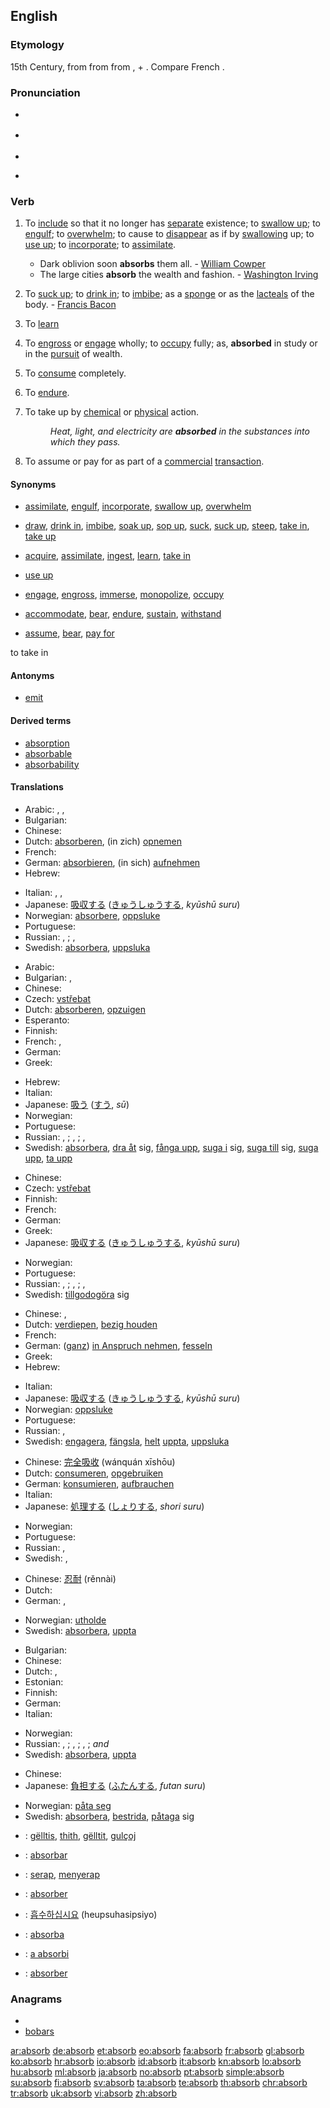 ==English==

===Etymology===
15th Century, from {{etyl|fro}} from {{etyl|la|en}} {{term|absorbeo|absorbeō}} from {{term|ab-||from}}, + {{term|sorbeo|sorbeō|suck in}}.  Compare French {{term|absorber}}.

===Pronunciation===
* {{a|RP}} {{IPA|/əbˈzɔːb/; /əbˈsɔːb/}}
* {{a|US}} {{IPA|/æbˈzɔːrb/; /æbˈsɔːrb/}}
* {{audio|en-us-absorb.ogg|Audio (US)}}

* {{rhymes|ɔː(r)b}}

===Verb===
{{en-verb}}

# {{transitive}} To [[include]] so that it no longer has [[separate]] existence; to [[swallow up]]; to [[engulf]]; to [[overwhelm]]; to cause to [[disappear]] as if by [[swallowing]] up; to [[use up]]; to [[incorporate]]; to [[assimilate]].
#* Dark oblivion soon '''absorbs''' them all. - [[w:William Cowper|William Cowper]]
#* The large cities '''absorb''' the wealth and fashion. - [[w:Washington Irving|Washington Irving]]
# {{transitive}} To [[suck up]]; to [[drink in]]; to [[imbibe]]; as a [[sponge]] or as the [[lacteals]] of the body. - [[w:Francis Bacon|Francis Bacon]]
# {{transitive}} To [[learn]]
# {{transitive}} To [[engross]] or [[engage]] wholly; to [[occupy]] fully; as, '''absorbed''' in study or in the [[pursuit]] of wealth.
# {{transitive}} To [[consume]] completely.
# {{transitive}} To [[endure]].
# {{transitive}} {{physics}} To take up by [[chemical]] or [[physical]] action.
#: ''Heat, light, and electricity are '''absorbed''' in the substances into which they pass.''
# {{transitive|business}} To assume or pay for as part of a [[commercial]] [[transaction]].

====Synonyms====
* {{sense|to include so that it no longer has separate existence}} [[assimilate]], [[engulf]], [[incorporate]], [[swallow up]], [[overwhelm]]
* {{sense|to suck up or drink in}} [[draw]], [[drink in]], [[imbibe]], [[soak up]], [[sop up]], [[suck]], [[suck up]], [[steep]], [[take in]], [[take up]]
* {{sense|to learn}} [[acquire]], [[assimilate]], [[ingest]], [[learn]], [[take in]]
* {{sense|to consume completely}} [[use up]]
* {{sense|to occupy fully}} [[engage]], [[engross]], [[immerse]], [[monopolize]], [[occupy]]
* {{sense|to endure}} [[accommodate]], [[bear]], [[endure]], [[sustain]], [[withstand]]
* {{sense|finance: to assume or pay for}} [[assume]], [[bear]], [[pay for]]
to take in

====Antonyms====
* {{sense|physics: to take up by chemical or physical action}} [[emit]]

====Derived terms====
* [[absorption]]
* [[absorbable]]
* [[absorbability]]

====Translations====
{{trans-top|to include so that it no longer has separate existence (1)}}
* Arabic: {{Arab|[[يحتمل]]}}, {{Arab|[[يستوعب]]}}, {{Arab|[[يسع]]}}
* Bulgarian: {{t|bg|поглъщам}}
* Chinese: {{t|cmn|吸收|tr=xīshōu|sc=Hani}}
* Dutch: [[absorberen]], (in zich) [[opnemen]]
* French: {{t+|fr|absorber}}
* German: [[absorbieren]], (in sich) [[aufnehmen]]
* Hebrew: {{t|he|לספוג|tr=lisfog}}
{{trans-mid}}
* Italian: {{t+|it|assorbire}}, {{t-|it|incorporare}}, {{t+|it|includere}}
* Japanese: [[吸収する]] ([[きゅうしゅう]]する, ''kyūshū suru'')
* Norwegian: [[absorbere]], [[oppsluke]]
* Portuguese: {{t+|pt|absorver}}
* Russian: {{t|ru|поглощать|tr=pogloščát’}} {{impf}}, {{t|ru|поглотить|tr=poglotít’}} {{pf}}; {{t|ru|вбирать|tr=vbirát’}} {{impf}}, {{t|ru|вобрать|tr=vobrát’}} {{pf}}
* Swedish: [[absorbera]], [[uppsluka]]
{{trans-bottom}}

{{trans-top|to suck up or drink in (2)}}
* Arabic: {{Arab|[[يمتص]]}}
* Bulgarian: {{t|bg|гълтам}},  {{t|bg|поглъщам}}
* Chinese: {{t-|cmn|吸入|tr=xī rù|sc=Hani}}
* Czech: [[vstřebat]]
* Dutch: [[absorberen]], [[opzuigen]]
* Esperanto: {{t-|eo|absorbi|xs=Esperanto}}
* Finnish: {{t+|fi|imeä}}
* French: {{t+|fr|absorber}}, {{t+|fr|éponger}}
* German: {{t-|de|aufsaugen}}
* Greek: {{t+|el|απορροφώ|tr=aporofó}}
{{trans-mid}}
* Hebrew: {{t|he|לספוג|tr=lisfog}}
* Italian: {{t+|it|assorbire}}
* Japanese: [[吸う]] ([[すう]], ''sū'')
* Norwegian: {{t+|no|absorbere}}
* Portuguese: {{t+|pt|absorver}}
* Russian: {{t|ru|поглощать|tr=pogloščát'}} {{impf}}, {{t|ru|поглотить|tr=poglotít’}} {{pf}}; {{t|ru|вбирать|tr=vbirát’}} {{impf}}, {{t|ru|вобрать|tr=vobrát’}} {{pf}}; {{t|ru|впитывать|tr=vpítyvat’}} {{impf}}, {{t|ru|впитать|tr=vpitát’}} {{pf}}
* Swedish: [[absorbera]], [[dra åt]] sig, [[fånga upp]], [[suga i]] sig, [[suga till]] sig, [[suga upp]], [[ta upp]]
{{trans-bottom}}

{{trans-top|to learn (3)}}
* Chinese: {{t|cmn|吸收|tr=xīshōu|sc=Hani}}
* Czech: [[vstřebat]]
* Finnish: {{t+|fi|omaksua}}
* French: {{t+|fr|absorber}}
* German: {{t+|de|aufnehmen}}
* Greek: {{t+|el|αφομοιώνω}}
* Japanese: [[吸収する]] ([[きゅうしゅう]]する, ''kyūshū suru'')
{{trans-mid}}
* Norwegian: {{t+|no|absorbere}}
* Portuguese: {{t+|pt|absorver}}
* Russian: {{t|ru|поглощать|tr=pogloščát’}} {{impf}}, {{t|ru|поглотить|tr=poglotít’}} {{pf}}; {{t|ru|вбирать|tr=vbirát’}} {{impf}}, {{t|ru|вобрать|tr=vobrát’}} {{pf}}; {{t|ru|впитывать|tr=vpítyvat’}} {{impf}}, {{t|ru|впитать|tr=vpitát’}} {{pf}}
* Swedish: [[tillgodogöra]] sig
{{trans-bottom}}

{{trans-top|to occupy fully (4)}}
* Chinese: {{t|cmn|全神貫注|sc=Hani}}, {{t|cmn|全神贯注|tr=quánshénguànzhù|sc=Hani}}
* Dutch: [[verdiepen]], [[bezig houden]]
* French: {{t+|fr|absorber}}
* German: ([[ganz]]) [[in Anspruch nehmen]], [[fesseln]]
* Greek: {{t+|el|απορροφώ|tr=aporofó}}
* Hebrew: {{t|he|לשקוע|tr=lishko'a}}
{{trans-mid}}
* Italian: {{t+|it|assorto}}
* Japanese: [[吸収する]] ([[きゅうしゅう]]する, ''kyūshū suru'')
* Norwegian: [[oppsluke]]
* Portuguese: {{t+|pt|absorver}}
* Russian: {{t|ru|поглощать|tr=pogloščát’}} {{impf}}, {{t|ru|поглотить|tr=poglotít’}} {{pf}}
* Swedish: [[engagera]], [[fängsla]], [[helt]] [[uppta]], [[uppsluka]]
{{trans-bottom}}

{{trans-top|to consume completely (5)}}
* Chinese: [[完全吸收]] (wánquán xīshōu)
* Dutch: [[consumeren]], [[opgebruiken]]
* German: [[konsumieren]], [[aufbrauchen]]
* Italian: {{t+|it|assorbire}}
* Japanese: [[処理する]] ([[しょり]]する, ''shori suru'')
{{trans-mid}}
* Norwegian: {{t+|no|absorbere}}
* Portuguese: {{t+|pt|absorver}}
* Russian: {{t|ru|поглощать|tr=pogloščát’}} {{impf}}, {{t|ru|поглотить|tr=poglotít’}} {{pf}}
* Swedish: {{t+|sv|förbruka}}, {{t+|sv|konsumera}}
{{trans-bottom}}

{{trans-top|to endure (6)}}
* Chinese: [[忍耐]] (rěnnài)
* Dutch: {{t+|nl|ondergaan}}
* German: {{t+|de|aushalten}}, {{t+|de|ertragen}}
{{trans-mid}}
* Norwegian: [[utholde]]
* Swedish: [[absorbera]], [[uppta]]
{{trans-bottom}}

{{trans-top|physics: to take up by chemical or physical action (7)}}
* Bulgarian: {{t+|bg|абсорбирам}}
* Chinese: {{t-|cmn|吸入|tr=xī rù|sc=Hani}}
* Dutch: {{t+|nl|absorberen}}, {{t-|nl|imeä}}
* Estonian: {{t|et|neelduma}}
* Finnish: {{t+|fi|absorboida}}
* German: {{t+|de|absorbieren}}
* Italian: {{t+|it|assorbire}}
{{trans-mid}}
* Norwegian: {{t+|no|absorbere}}
* Russian: {{t|ru|поглощать|tr=pogloščát’}} {{impf}}, {{t|ru|поглотить|tr=poglotít’}} {{pf}}; {{t|ru|вбирать|tr=vbirát’}} {{impf}}, {{t|ru|вобрать|tr=vobrát’}} {{pf}}; {{t|ru|впитывать|tr=vpítyvat’}} {{impf}}, {{t|ru|впитать|tr=vpitát’}} {{pf}}; {{t+|ru|абсорбировать|tr=absorbírovat’}} {{impf}} ''and'' {{pf}}
* Swedish: [[absorbera]], [[uppta]]
{{trans-bottom}}

{{trans-top|finance: to assume or pay for (8)}}
* Chinese: {{t|cmn|吸收|tr=xīshōu|sc=Hani}}
* Japanese: [[負担する]] ([[ふたん]]する, ''futan suru'')
{{trans-mid}}
* Norwegian: [[påta seg]]
* Swedish: [[absorbera]], [[bestrida]], [[påtaga]] sig
{{trans-bottom}}

{{checktrans-top}}
* {{ttbc|Albanian}}: [[gëlltis]], [[thith]], [[gëlltit]], [[gulçoj]]
* {{ttbc|Ido}}: [[absorbar]]
* {{ttbc|Indonesian}}: [[serap]], [[serap|menyerap]]
* {{ttbc|Interlingua}}: [[absorber]]
* {{ttbc|Korean}}: [[흡수하십시요]] (heupsuhasipsiyo)
* {{ttbc|Novial}}: [[absorba]]
* {{ttbc|Romanian}}: [[a absorbi]]
* {{ttbc|Spanish}}: [[absorber]]
{{trans-bottom}}


===Anagrams===
* {{alphagram|abbors}}
* [[bobars#English|bobars]]

[[ar:absorb]]
[[de:absorb]]
[[et:absorb]]
[[eo:absorb]]
[[fa:absorb]]
[[fr:absorb]]
[[gl:absorb]]
[[ko:absorb]]
[[hr:absorb]]
[[io:absorb]]
[[id:absorb]]
[[it:absorb]]
[[kn:absorb]]
[[lo:absorb]]
[[hu:absorb]]
[[ml:absorb]]
[[ja:absorb]]
[[no:absorb]]
[[pt:absorb]]
[[simple:absorb]]
[[su:absorb]]
[[fi:absorb]]
[[sv:absorb]]
[[ta:absorb]]
[[te:absorb]]
[[th:absorb]]
[[chr:absorb]]
[[tr:absorb]]
[[uk:absorb]]
[[vi:absorb]]
[[zh:absorb]]